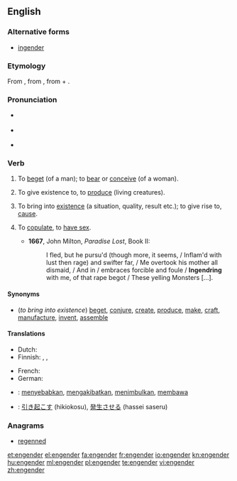 ==English==
===Alternative forms===
*[[ingender]] {{defdate|15th-17th c.}}

===Etymology===
From {{etyl|frm}} {{term|engendrer}}, from {{etyl|la}} {{term|ingenerare|ingenerāre}}, from {{term|in-}} + {{term|generare|generāre|to generate}}.

===Pronunciation===
* {{a|UK}} {{IPA|/ɪnˈdʒɛn.də/|/ɛnˈdʒɛn.də/}}
* {{a|US}} {{IPA|/ɛnˈdʒɛn.dɚ/|/ɪnˈdʒɛn.dɚ/}}
* {{rhymes|ɛndə(r)}}

===Verb===
{{en-verb}}

# {{obsolete|transitive}} To [[beget]] (of a man); to [[bear]] or [[conceive]] (of a woman). {{defdate|14th-19th c.}}
# {{transitive}} To give existence to, to [[produce]] (living creatures). {{defdate|from 14th c.}}
# {{transitive}} To bring into [[existence]] (a situation, quality, result etc.); to give rise to, [[cause]]. {{defdate|from 14th c.}}
# {{obsolete|intransitive}} To [[copulate]], to [[have sex]]. {{defdate|15th-19th c.}}
#*'''1667''', John Milton, ''Paradise Lost'', Book II:
#*:I fled, but he pursu'd (though more, it seems, / Inflam'd with lust then rage) and swifter far, / Me overtook his mother all dismaid, / And in / embraces forcible and foule / '''Ingendring''' with me, of that rape begot / These yelling Monsters [...].

====Synonyms====
* (''to bring into existence'') [[beget]], [[conjure]], [[create]], [[produce]], [[make]], [[craft]], [[manufacture]], [[invent]], [[assemble]]

====Translations====
{{trans-top|bring into existence, cause}}
* Dutch: {{t-|nl|voortbrengen}}
* Finnish: {{t+|fi|synnyttää}}, {{t+|fi|luoda}}, {{t+|fi|aiheuttaa}}
{{trans-mid}}
* French: {{t+|fr|engendrer}}
* German: {{t+|de|erzeugen}}
{{trans-bottom}}

{{checktrans-top}}
* {{ttbc|Indonesian}}: [[sebab|menyebabkan]], [[akibat|mengakibatkan]], [[timbul|menimbulkan]], [[bawa|membawa]]
* {{ttbc|Japanese}}: [[引き起こす]] (hikiokosu), [[発生させる]] (hassei saseru)
{{trans-bottom}}

===Anagrams===
* {{alphagram|deeegnnr}} [[regenned#English|regenned]]
[[et:engender]]
[[el:engender]]
[[fa:engender]]
[[fr:engender]]
[[io:engender]]
[[kn:engender]]
[[hu:engender]]
[[ml:engender]]
[[pl:engender]]
[[te:engender]]
[[vi:engender]]
[[zh:engender]]